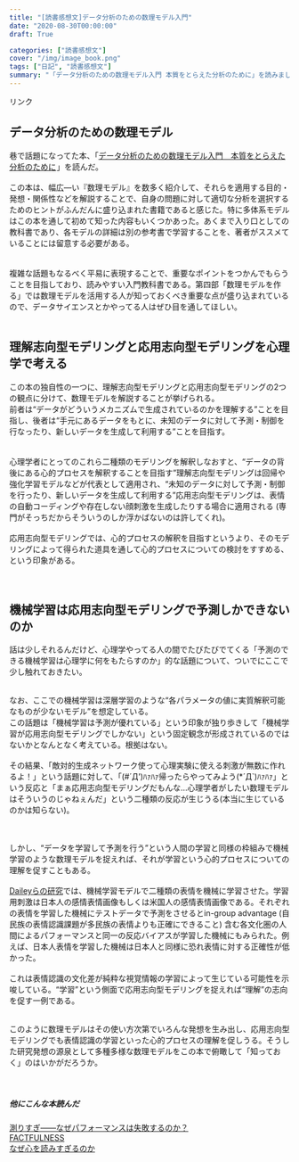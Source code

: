 ```yaml
---
title: "[読書感想文]データ分析のための数理モデル入門"
date: "2020-08-30T00:00:00"
draft: True

categories: ["読書感想文"]
cover: "/img/image_book.png"
tags: ["日記", "読書感想文"]
summary: "「データ分析のための数理モデル入門 本質をとらえた分析のために」を読みました"
---
```


<!-- START MoshimoAffiliateEasyLink -->
<script type="text/javascript">
(function(b,c,f,g,a,d,e){b.MoshimoAffiliateObject=a;
b[a]=b[a]||function(){arguments.currentScript=c.currentScript
||c.scripts[c.scripts.length-2];(b[a].q=b[a].q||[]).push(arguments)};
c.getElementById(a)||(d=c.createElement(f),d.src=g,
d.id=a,e=c.getElementsByTagName("body")[0],e.appendChild(d))})
(window,document,"script","//dn.msmstatic.com/site/cardlink/bundle.js","msmaflink");
msmaflink({"n":"データ分析のための数理モデル入門 本質をとらえた分析のために","b":"ソシム","t":"","d":"https:\/\/m.media-amazon.com","c_p":"\/images\/I","p":["\/512H7q70nIL.jpg","\/51+9BCnt2XL.jpg","\/51psOu7bJUL.jpg","\/51psOu7bJUL.jpg","\/51+9BCnt2XL.jpg","\/51MD1Za9ZjL.jpg","\/51hY6gB-7kL.jpg","\/51hY6gB-7kL.jpg","\/51juowxyFVL.jpg","\/51m1I-o00RL.jpg","\/51juowxyFVL.jpg","\/51wJd3dW1FL.jpg","\/51wJd3dW1FL.jpg","\/51R5ATOJbhL.jpg"],"u":{"u":"https:\/\/www.amazon.co.jp\/dp\/4802612494","t":"amazon","r_v":""},"aid":{"amazon":"1842760","rakuten":"1824263","yahoo":"1845435"},"eid":"H1y9M","s":"s"});
</script>
<div id="msmaflink-H1y9M">リンク</div>
<!-- MoshimoAffiliateEasyLink END -->
  
  
  
## データ分析のための数理モデル
  巷で話題になってた本、「<a target="_blank" href="https://www.amazon.co.jp/gp/product/B0897SS2JP/ref=as_li_tl?ie=UTF8&camp=247&creative=1211&creativeASIN=B0897SS2JP&linkCode=as2&tag=sushishushi-22&linkId=1c399f89fc875c18a46a35cc4f3796e4">データ分析のための数理モデル入門　本質をとらえた分析のために</a><img src="//ir-jp.amazon-adsystem.com/e/ir?t=sushishushi-22&l=am2&o=9&a=B0897SS2JP" width="1" height="1" border="0" alt="" style="border:none !important; margin:0px !important;" />」を読んだ。<br>
  <br>
  この本は、幅広―い『数理モデル』を数多く紹介して、それらを適用する目的・発想・関係性などを解説することで、自身の問題に対して適切な分析を選択するためのヒントがふんだんに盛り込まれた書籍であると感じた。特に多体系モデルはこの本を通して初めて知った内容もいくつかあった。あくまで入り口としての教科書であり、各モデルの詳細は別の参考書で学習することを、著者がススメていることには留意する必要がある。<br>
  <br>
  <br>
  複雑な話題もなるべく平易に表現することで、重要なポイントをつかんでもらうことを目指しており、読みやすい入門教科書である。第四部「数理モデルを作る」では数理モデルを活用する人が知っておくべき重要な点が盛り込まれているので、データサイエンスとかやってる人はぜひ目を通してほしい。<br>
  <br>
  
## 理解志向型モデリングと応用志向型モデリングを心理学で考える
  
  この本の独自性の一つに、理解志向型モデリングと応用志向型モデリングの2つの観点に分けて、数理モデルを解説することが挙げられる。<br>
前者は“データがどういうメカニズムで生成されているのかを理解する”ことを目指し、後者は“手元にあるデータをもとに、未知のデータに対して予測・制御を行なったり、新しいデータを生成して利用する”ことを目指す。<br>
<br>
<br>心理学者にとってのこれら二種類のモデリングを解釈しなおすと、“データの背後にある心的プロセスを解釈することを目指す”理解志向型モデリングは回帰や強化学習モデルなどが代表として適用され、“未知のデータに対して予測・制御を行ったり、新しいデータを生成して利用する”応用志向型モデリングは、表情の自動コーディングや存在しない顔刺激を生成したりする場合に適用される (専門がそっちだからそういうのしか浮かばないのは許してくれ)。<br>
<br>
応用志向型モデリングでは、心的プロセスの解釈を目指すというより、そのモデリングによって得られた道具を通して心的プロセスについての検討をすすめる、という印象がある。<br><br>
<br>
  
## 機械学習は応用志向型モデリングで予測しかできないのか
  
  話は少しそれるんだけど、心理学やってる人の間でたびたびでてくる「予測のできる機械学習は心理学に何をもたらすのか」的な話題について、ついでにここで少し触れておきたい。<br><br>
  
  なお、ここでの機械学習は深層学習のような“各パラメータの値に実質解釈可能なものが少ないモデル”を想定している。<br>
  この話題は「機械学習は予測が優れている」という印象が独り歩きして「機械学習が応用志向型モデリングでしかない」という固定観念が形成されているのではないかとなんとなく考えている。根拠はない。<br><br>
  その結果、「敵対的生成ネットワーク使って心理実験に使える刺激が無数に作れるよ！」という話題に対して、「(#´Д')ﾊｧﾊｧ帰ったらやってみよう(*´Д`)ﾊｧﾊｧ」という反応と「まぁ応用志向型モデリングだもんな…心理学者がしたい数理モデルはそういうのじゃねぇんだ」という二種類の反応が生じうる(本当に生じているのかは知らない)。<br><br><br>
  
  しかし、“データを学習して予測を行う”という人間の学習と同様の枠組みで機械学習のような数理モデルを捉えれば、それが学習という心的プロセスについての理解を促すこともある。<br><br>
  [Daileyらの研究]( http://www.kasrl.org/crosscultural-fer.pdf)では、機械学習モデルで二種類の表情を機械に学習させた。学習用刺激は日本人の感情表情画像もしくは米国人の感情表情画像である。それぞれの表情を学習した機械にテストデータで予測をさせるとin-group advantage (自民族の表情認識課題が多民族の表情よりも正確にできること) 含む各文化圏の人間によるパフォーマンスと同一の反応バイアスが学習した機械にもみられた。例えば、日本人表情を学習した機械は日本人と同様に恐れ表情に対する正確性が低かった。<br><br>
  これは表情認識の文化差が純粋な視覚情報の学習によって生じている可能性を示唆している。“学習”という側面で応用志向型モデリングを捉えれば“理解”の志向を促す一例である。<br><br>
  
  このように数理モデルはその使い方次第でいろんな発想を生み出し、応用志向型モデリングでも表情認識の学習といった心的プロセスの理解を促しうる。そうした研究発想の源泉として多種多様な数理モデルをこの本で俯瞰して「知っておく」のはいかがだろうか。
<br><br><br>

##### 他にこんな本読んだ
 [測りすぎ――なぜパフォーマンスは失敗するのか？](https://susishushi.github.io/my_blog/post/mmeasure/)
  <br>
[FACTFULNESS](https://susishushi.github.io/my_blog/post/factful/)<br>
[なぜ心を読みすぎるのか](https://susishushi.github.io/my_blog/post/kokoro/)